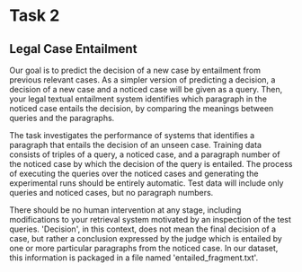 # Task 2

## Legal Case Entailment

Our goal is to predict the decision of a new case by entailment from previous relevant cases. As a simpler version of predicting a decision, a decision of a new case and a noticed case will be given as a query. Then, your legal textual entailment system identifies which paragraph in the noticed case entails the decision, by comparing the meanings between queries and the paragraphs.

The task investigates the performance of systems that identifies a paragraph that entails the decision of an unseen case. Training data consists of triples of a query, a noticed case, and a paragraph number of the noticed case by which the decision of the query is entailed. The process of executing the queries over the noticed cases and generating the experimental runs should be entirely automatic. Test data will include only queries and noticed cases, but no paragraph numbers.

There should be no human intervention at any stage, including modifications to your retrieval system motivated by an inspection of the test queries. 'Decision', in this context, does not mean the final decision of a case, but rather a conclusion expressed by the judge which is entailed by one or more particular paragraphs from the noticed case. In our dataset, this information is packaged in a file named 'entailed_fragment.txt'.

